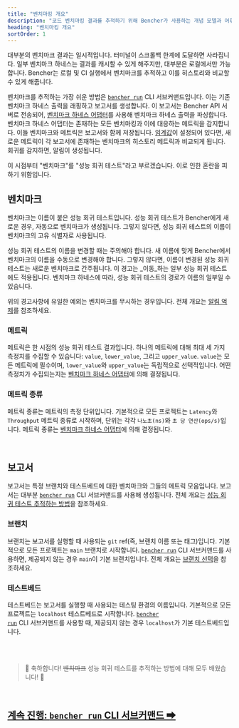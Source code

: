 ```yaml
---
title: "벤치마킹 개요"
description: "코드 벤치마킹 결과를 추적하기 위해 Bencher가 사용하는 개념 모델과 어휘"
heading: "벤치마킹 개요"
sortOrder: 1
---
```


대부분의 벤치마크 결과는 일시적입니다.
터미널이 스크롤백 한계에 도달하면 사라집니다.
일부 벤치마크 하네스는 결과를 캐시할 수 있게 해주지만, 대부분은 로컬에서만 가능합니다.
Bencher는 로컬 및 CI 실행에서 벤치마크를 추적하고 이를 히스토리와 비교할 수 있게 해줍니다.

벤치마크를 추적하는 가장 쉬운 방법은 <code><a href="/ko/docs/explanation/bencher-run/">bencher run</a></code> CLI 서브커맨드입니다.
이는 기존 벤치마크 하네스 출력을 래핑하고 보고서를 생성합니다.
이 보고서는 Bencher API 서버로 전송되어, [벤치마크 하네스 어댑터](/ko/docs/explanation/adapters/)를 사용해 벤치마크 하네스 출력을 파싱합니다.
벤치마크 하네스 어댑터는 존재하는 모든 벤치마킹과 이에 대응하는 메트릭을 감지합니다.
이들 벤치마크와 메트릭은 보고서와 함께 저장됩니다.
[임계값](/ko/docs/explanation/thresholds/)이 설정되어 있다면, 새로운 메트릭이 각 보고서에 존재하는 벤치마크의 히스토리 메트릭과 비교되게 됩니다.
회귀를 감지하면, 알림이 생성됩니다.

이 시점부터 "벤치마크"를 "성능 회귀 테스트"라고 부르겠습니다. 이로 인한 혼란을 피하기 위함입니다.

## 벤치마크
벤치마크는 이름이 붙은 성능 회귀 테스트입니다.
성능 회귀 테스트가 Bencher에게 새로운 경우, 자동으로 벤치마크가 생성됩니다.
그렇지 않다면, 성능 회귀 테스트의 이름이 벤치마크의 고유 식별자로 사용됩니다.

성능 회귀 테스트의 이름을 변경할 때는 주의해야 합니다.
새 이름에 맞게 Bencher에서 벤치마크의 이름을 수동으로 변경해야 합니다.
그렇지 않다면, 이름이 변경된 성능 회귀 테스트는 새로운 벤치마크로 간주됩니다.
이 경고는 _이동_하는 일부 성능 회귀 테스트에도 적용됩니다.
벤치마크 하네스에 따라, 성능 회귀 테스트의 경로가 이름의 일부일 수 있습니다.

위의 경고사항에 유일한 예외는 벤치마크를 무시하는 경우입니다. 전체 개요는 [알림 억제](/ko/docs/explanation/thresholds/)를 참조하세요.

### 메트릭
메트릭은 한 시점의 성능 회귀 테스트 결과입니다.
하나의 메트릭에 대해 최대 세 가지 측정치를 수집할 수 있습니다: `value`, `lower_value`, 그리고 `upper_value`.
`value`는 모든 메트릭에 필수이며, `lower_value`와 `upper_value`는 독립적으로 선택적입니다.
어떤 측정치가 수집되는지는 [벤치마크 하네스 어댑터](/ko/docs/explanation/adapters/)에 의해 결정됩니다.

### 메트릭 종류
메트릭 종류는 메트릭의 측정 단위입니다.
기본적으로 모든 프로젝트는 `Latency`와 `Throughput` 메트릭 종류로 시작하며,
단위는 각각 `나노초(ns)`와 `초 당 연산(ops/s)`입니다.
메트릭 종류는 [벤치마크 하네스 어댑터](/ko/docs/explanation/adapters/)에 의해 결정됩니다.

<br />

## 보고서
보고서는 특정 브랜치와 테스트베드에 대한 벤치마크와 그들의 메트릭 모음입니다.
보고서는 대부분 <code><a href="/ko/docs/explanation/bencher-run/">bencher run</a></code> CLI 서브커맨드를 사용해 생성됩니다.
전체 개요는 [성능 회귀 테스트 추적하는 방법](/ko/docs/how-to/track-benchmarks/)을 참조하세요.

### 브랜치
브랜치는 보고서를 실행할 때 사용되는 `git` ref(즉, 브랜치 이름 또는 태그)입니다.
기본적으로 모든 프로젝트는 `main` 브랜치로 시작합니다.
<code><a href="/ko/docs/explanation/bencher-run/">bencher run</a></code> CLI 서브커맨드를 사용하면,
제공되지 않는 경우 `main`이 기본 브랜치입니다.
전체 개요는 [브랜치 선택](/ko/docs/explanation/branch-selection/)을 참조하세요.

### 테스트베드
테스트베드는 보고서를 실행할 때 사용되는 테스팅 환경의 이름입니다.
기본적으로 모든 프로젝트는 `localhost` 테스트베드로 시작합니다.
<code><a href="/ko/docs/explanation/bencher-run/">bencher run</a></code> CLI 서브커맨드를 사용할 때,
제공되지 않는 경우 `localhost`가 기본 테스트베드입니다.

<br />
<br />

> 🐰 축하합니다! ~~벤치마크~~ 성능 회귀 테스트를 추적하는 방법에 대해 모두 배웠습니다! 🎉

<br/>

<h2><a href="/ko/docs/explanation/bencher-run/">계속 진행: <code>bencher run</code> CLI 서브커맨드 ➡</a></h2>